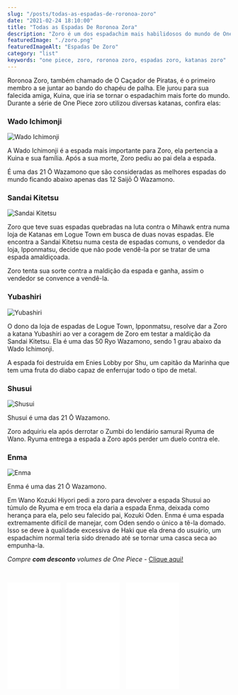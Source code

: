 ```yaml
---
slug: "/posts/todas-as-espadas-de-roronoa-zoro"
date: "2021-02-24 18:10:00"
title: "Todas as Espadas De Roronoa Zora"
description: "Zoro é um dos espadachim mais habilidosos do mundo de One Piece. Confira quais são as espadas que ele utilizou para derrotar seus inimigos"
featuredImage: "./zoro.png"
featuredImageAlt: "Espadas De Zoro"
category: "list"
keywords: "one piece, zoro, roronoa zoro, espadas zoro, katanas zoro"
---
```


Roronoa Zoro, também chamado de O Caçador de Piratas, é o primeiro membro a se juntar ao bando do chapéu de palha.
Ele jurou para sua falecida amiga, Kuina, que iria se tornar o espadachim mais forte do mundo.
Durante a série de One Piece zoro utilizou diversas katanas, confira elas:

### Wado Ichimonji

![Wado Ichimonji](./wado-ichimonji.png)

A Wado Ichimonji é a espada mais importante para Zoro, ela pertencia a Kuina e sua família.
Após a sua morte, Zoro pediu ao pai dela a espada.

É uma das 21 Ō Wazamono que são consideradas as melhores espadas do mundo ficando abaixo apenas das 12 Saijō Ō Wazamono.

### Sandai Kitetsu

![Sandai Kitetsu](./sandai-kitetsu.png)

Zoro que teve suas espadas quebradas na luta contra o Mihawk entra numa loja de Katanas em Logue Town em busca de duas novas espadas.
Ele encontra a Sandai Kitetsu numa cesta de espadas comuns, o vendedor da loja, Ipponmatsu, decide que não pode vendê-la por se tratar
de uma espada amaldiçoada.

Zoro tenta sua sorte contra a maldição da espada e ganha, assim o vendedor se convence a vendê-la.

### Yubashiri

![Yubashiri](./Yubashiri.png)

O dono da loja de espadas de Logue Town, Ipponmatsu, resolve dar a Zoro a katana Yubashiri ao ver
a coragem de Zoro em testar a maldição da Sandai Kitetsu.
Ela é uma das 50 Ryo Wazamono, sendo 1 grau abaixo da Wado Ichimonji.

A espada foi destruída em Enies Lobby por Shu, um capitão da Marinha que tem uma fruta do diabo capaz de enferrujar todo o tipo de metal.

### Shusui

![Shusui](./shusui.png)

Shusui é uma das 21 Ō Wazamono.

Zoro adquiriu ela após derrotar o Zumbi do lendário samurai Ryuma de Wano. Ryuma entrega a espada a Zoro após perder um duelo contra ele.

### Enma

![Enma](./enma.png)

Enma é uma das 21 Ō Wazamono.

Em Wano Kozuki Hiyori pedi a zoro para devolver a espada Shusui ao túmulo de Ryuma e em troca ela
daria a espada Enma, deixada como herança para ela, pelo seu falecido pai, Kozuki Oden.
Enma é uma espada extremamente difícil de manejar, com Oden sendo o único a tê-la domado.
Isso se deve à qualidade excessiva de Haki que ela drena do usuário, um espadachim normal teria sido drenado até se tornar uma casca seca ao empunha-la.

_Compre **com desconto** volumes de One Piece_ - <a href="https://amzn.to/2NVpfGn">Clique aqui!</a>

<iframe
  style="width:120px;height:240px; padding-right: 10px; margin-top: 30px"
  marginwidth="0"
  marginheight="0"
  scrolling="no"
  frameborder="0"
  src="//ws-na.amazon-adsystem.com/widgets/q?ServiceVersion=20070822&OneJS=1&Operation=GetAdHtml&MarketPlace=BR&source=ss&ref=as_ss_li_til&ad_type=product_link&tracking_id=dimensaosete-20&language=pt_BR&marketplace=amazon&region=BR&placement=854260217X&asins=854260217X&linkId=377d6766621a4eaf53471c0d8b963998&show_border=true&link_opens_in_new_window=true"
></iframe>

<iframe
  style="width:120px;height:240px; padding-right: 10px;"
  marginwidth="0"
  marginheight="0"
  scrolling="no"
  frameborder="0"
  src="//ws-na.amazon-adsystem.com/widgets/q?ServiceVersion=20070822&OneJS=1&Operation=GetAdHtml&MarketPlace=BR&source=ss&ref=as_ss_li_til&ad_type=product_link&tracking_id=dimensaosete-20&language=pt_BR&marketplace=amazon&region=BR&placement=8542603141&asins=8542603141&linkId=8a4f463f5849dd00d2f9e811d5006287&show_border=true&link_opens_in_new_window=true"
></iframe>

<iframe
  style="width:120px;height:240px;"
  marginwidth="0"
  marginheight="0"
  scrolling="no"
  frameborder="0"
  src="//ws-na.amazon-adsystem.com/widgets/q?ServiceVersion=20070822&OneJS=1&Operation=GetAdHtml&MarketPlace=BR&source=ss&ref=as_ss_li_til&ad_type=product_link&tracking_id=dimensaosete-20&language=pt_BR&marketplace=amazon&region=BR&placement=8573519282&asins=8573519282&linkId=1cab3c47e383c4c0909ff4ee4ec5d5c9&show_border=true&link_opens_in_new_window=true"
></iframe>
